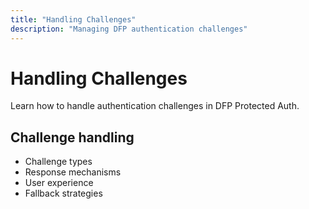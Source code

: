 ```yaml
---
title: "Handling Challenges"
description: "Managing DFP authentication challenges"
---
```


# Handling Challenges

Learn how to handle authentication challenges in DFP Protected Auth.

## Challenge handling

- Challenge types
- Response mechanisms
- User experience
- Fallback strategies
